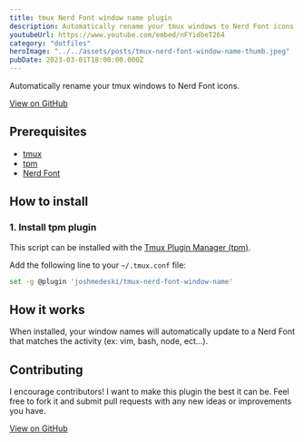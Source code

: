 ```yaml
---
title: tmux Nerd Font window name plugin
description: Automatically rename your tmux windows to Nerd Font icons. It is a tmux plugin that you can install in minutes
youtubeUrl: https://www.youtube.com/embed/nFYidbeT264
category: "dotfiles"
heroImage: "../../assets/posts/tmux-nerd-font-window-name-thumb.jpeg"
pubDate: 2023-03-01T18:00:00.000Z
---
```


Automatically rename your tmux windows to Nerd Font icons.

[View on GitHub](https://github.com/joshmedeski/tmux-nerd-font-window-name)

## Prerequisites

- [tmux](https://github.com/tmux/tmux)
- [tpm](https://github.com/tmux-plugins/tpm)
- [Nerd Font](https://www.nerdfonts.com/)

## How to install

### 1. Install tpm plugin

This script can be installed with the [Tmux Plugin Manager (tpm)](https://github.com/tmux-plugins/tpm).

Add the following line to your `~/.tmux.conf` file:

```sh title="~/.tmux.conf"
set -g @plugin 'joshmedeski/tmux-nerd-font-window-name'
```

## How it works

When installed, your window names will automatically update to a Nerd Font that matches the activity (ex: vim, bash, node, ect...).

## Contributing

I encourage contributors! I want to make this plugin the best it can be. Feel free to fork it and submit pull requests with any new ideas or improvements you have.

[View on GitHub](https://github.com/joshmedeski/tmux-nerd-font-window-name)
